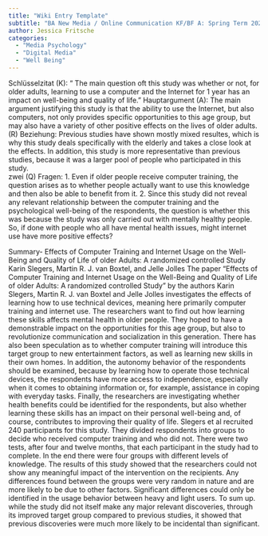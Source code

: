 ```yaml
---
title: "Wiki Entry Template"
subtitle: "BA New Media / Online Communication KF/BF A: Spring Term 2023"
author: Jessica Fritsche 
categories:
  - "Media Psychology"
  - "Digital Media"
  - "Well Being"
---
```


Schlüsselzitat (K): “ The main question oft this study was whether or not, for older adults, learning to use a computer and the Internet for 1 year has an impact on well-being and quality of life.”
Hauptargument (A): The main argument justifying this study is that the ability to use the Internet, but also computers, not only provides specific opportunities to this age group, but may also have a variety of other positive effects on the lives of older adults.
(R) Beziehung: Previous studies have shown mostly mixed resultes, which is why this study deals specifically with the elderly and takes a close look at the effects. In addition, this study is more representative than previous studies, because it was a larger pool of people who participated in this study.  
zwei (Q) Fragen: 1. Even if older people receive computer training, the question arises as to whether people actually want to use this knowledge and then also be able to benefit from it.
2. Since this study did not reveal any relevant relationship between the computer training and the psychological well-being of the respondents, the question is whether this was because the study was only carried out with mentally healthy people. So, if done with people who all have mental health issues, might internet use have more positive effects?
	
Summary- Effects of Computer Training and Internet Usage on the Well-Being and Quality of Life of older Adults: A randomized controlled Study
Karin Slegers, Martin R. J. van Boxtel, and Jelle Jolles
The paper “Effects of Computer Training and Internet Usage on the Well-Being and Quality of Life of older Adults: A randomized controlled Study” by the authors Karin Slegers, Martin R. J. van Boxtel and Jelle Jolles investigates the effects of learning how to use technical devices, meaning here primarily computer training and internet use. 
The researchers want to find out how learning these skills affects mental health in older people. They hoped to have a demonstrable impact on the opportunities for this age group, but also to revolutionize communication and socialization in this generation. There has also been speculation as to whether computer training will introduce this target group to new entertainment factors, as well as learning new skills in their own homes. In addition, the autonomy behavior of the respondents should be examined, because by learning how to operate those technical devices, the respondents have more access to independence, especially when it comes to obtaining information or, for example, assistance in coping with everyday tasks. Finally, the researchers are investigating whether health benefits could be identified for the respondents, but also whether learning these skills has an impact on their personal well-being and, of course, contributes to improving their quality of life.
Slegers et al recruited 240 participants for this study. They divided respondents into groups to decide who received computer training and who did not. There were two tests, after four and twelve months, that each participant in the study had to complete. In the end there were four groups with different levels of knowledge. The results of this study showed that the researchers could not show any meaningful impact of the intervention on the recipients. Any differences found between the groups were very random in nature and are more likely to be due to other factors. Significant differences could only be identified in the usage behavior between heavy and light users.
To sum up. while the study did not itself make any major relevant discoveries, through its improved target group compared to previous studies, it showed that previous discoveries were much more likely to be incidental than significant.
  

